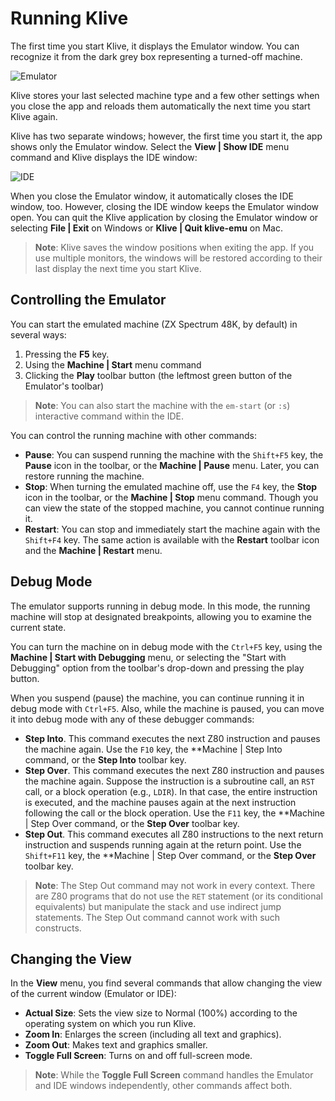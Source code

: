 # Running Klive

The first time you start Klive, it displays the Emulator window. You can recognize it from the dark grey box representing a turned-off machine.

![Emulator](/images/getting-started/emulator-start-screen.png)

Klive stores your last selected machine type and a few other settings when you close the app and reloads them automatically the next time you start Klive again.

Klive has two separate windows; however, the first time you start it, the app shows only the Emulator window. Select the **View | Show IDE** menu command and Klive displays the IDE window:

![IDE](/images/getting-started/ide-start-screen.png)

When you close the Emulator window, it automatically closes the IDE window, too. However, closing the IDE window keeps the Emulator window open. You can quit the Klive application by closing the Emulator window or selecting **File | Exit** on Windows or **Klive | Quit klive-emu** on Mac.

> **Note**: Klive saves the window positions when exiting the app. If you use multiple monitors, the windows will be restored according to their last display the next time you start Klive.

## Controlling the Emulator

You can start the emulated machine (ZX Spectrum 48K, by default) in several ways:

1. Pressing the **F5** key.
2. Using the **Machine | Start** menu command
3. Clicking the **Play** toolbar button (the leftmost green button of the Emulator's toolbar)

> **Note**: You can also start the machine with the `em-start` (or `:s`) interactive command within the IDE.

You can control the running machine with other commands:

- **Pause**: You can suspend running the machine with the `Shift+F5` key, the **Pause** icon in the toolbar, or the **Machine | Pause** menu. Later, you can restore running the machine.
- **Stop**: When turning the emulated machine off, use the `F4` key, the **Stop** icon in the toolbar, or the **Machine | Stop** menu command. Though you can view the state of the stopped machine, you cannot continue running it.
- **Restart**: You can stop and immediately start the machine again with the `Shift+F4` key. The same action is available with the **Restart** toolbar icon and the **Machine | Restart** menu.

## Debug Mode

The emulator supports running in debug mode. In this mode, the running machine will stop at designated breakpoints, allowing you to examine the current state.

You can turn the machine on in debug mode with the `Ctrl+F5` key, using the **Machine | Start with Debugging** menu, or selecting the "Start with Debugging" option from the toolbar's drop-down and pressing the play button.

When you suspend (pause) the machine, you can continue running it in debug mode with `Ctrl+F5`. Also, while the machine is paused, you can move it into debug mode with any of these debugger commands:

- **Step Into**. This command executes the next Z80 instruction and pauses the machine again. Use the `F10` key, the **Machine | Step Into command, or the **Step Into** toolbar key.
- **Step Over**. This command executes the next Z80 instruction and pauses the machine again. Suppose the instruction is a subroutine call, an `RST` call, or a block operation (e.g., `LDIR`). In that case, the entire instruction is executed, and the machine pauses again at the next instruction following the call or the block operation. Use the `F11` key, the **Machine | Step Over command, or the **Step Over** toolbar key.
- **Step Out**. This command executes all Z80 instructions to the next return instruction and suspends running again at the return point. Use the `Shift+F11` key, the **Machine | Step Over command, or the **Step Over** toolbar key.

> **Note**: The Step Out command may not work in every context. There are Z80 programs that do not use the `RET` statement (or its conditional equivalents) but manipulate the stack and use indirect jump statements. The Step Out command cannot work with such constructs.

## Changing the View

In the **View** menu, you find several commands that allow changing  the view of the current window (Emulator or IDE):

- **Actual Size**: Sets the view size to Normal (100%) according to the operating system on which you run Klive.
- **Zoom In**: Enlarges the screen (including all text and graphics).
- **Zoom Out**: Makes text and graphics smaller.
- **Toggle Full Screen**: Turns on and off full-screen mode.

> **Note**: While the **Toggle Full Screen** command handles the Emulator and IDE windows independently, other commands affect both.